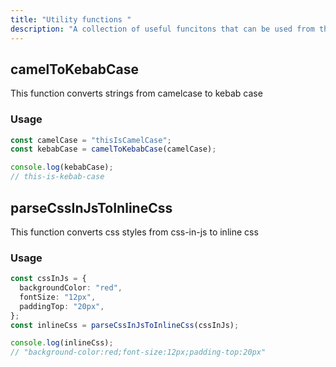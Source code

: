 ```yaml
---
title: "Utility functions "
description: "A collection of useful funcitons that can be used from the package"
---
```


## camelToKebabCase

This function converts strings from camelcase to kebab case

### Usage

```ts camelToKebabCase
const camelCase = "thisIsCamelCase";
const kebabCase = camelToKebabCase(camelCase);

console.log(kebabCase);
// this-is-kebab-case
```

## parseCssInJsToInlineCss

This function converts css styles from css-in-js to inline css

### Usage

```ts parseCssInJsToInlineCss
const cssInJs = {
  backgroundColor: "red",
  fontSize: "12px",
  paddingTop: "20px",
};
const inlineCss = parseCssInJsToInlineCss(cssInJs);

console.log(inlineCss);
// "background-color:red;font-size:12px;padding-top:20px"
```
